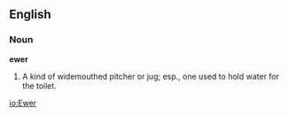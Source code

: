 ==English==

===Noun===

'''ewer'''

#A kind of widemouthed pitcher or jug; esp., one used to hold water for the toilet.

[[io:Ewer]]